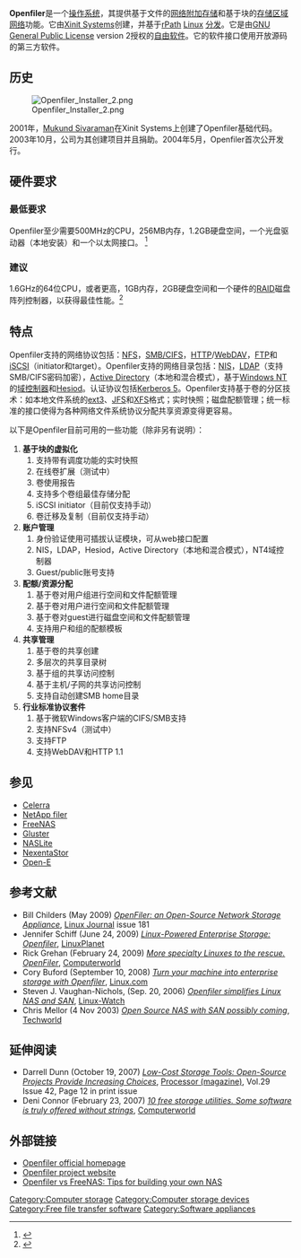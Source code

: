{{NoteTA|G1=IT|G2=FL}}
{{Infobox Software
| name = Openfiler
| screenshot = 
| logo =
| caption = Screenshot of Openfiler installer
| developer = Openfiler
| frequently_updated = yes
| operating_system = [[Linux|Linux]]
| platform = [[i386|i386]]/[[AMD64|AMD64]]
| genre = [[Computer_storage|Computer storage]]
| license = [[GNU_General_Public_License|GPL]] v2
| website = [http://www.openfiler.com/ openfiler.com]
}}

'''Openfiler'''是一个[[操作系统|操作系统]]，其提供基于文件的[[网络附加存储|网络附加存储]]和基于块的[[存储区域网络|存储区域网络]]功能。它由[[Xinit_Systems|Xinit Systems]]创建，并基于[[rPath|rPath]] [[Linux|Linux]] [[Linux分发|分发]]。它是由[[GNU_General_Public_License|GNU General Public License]] version 2授权的[[自由软件|自由软件]]。它的软件接口使用开放源码的第三方软件。

==历史==
[[Image:Openfiler_Installer_2.png|thumb]]

2001年，[[Mukund_Sivaraman|Mukund Sivaraman]]在Xinit Systems上创建了Openfiler基础代码。2003年10月，公司为其创建项目并且捐助。2004年5月，Openfiler首次公开发行。

==硬件要求==
===最低要求===
Openfiler至少需要500MHz的CPU，256MB内存，1.2GB硬盘空间，一个光盘驱动器（本地安装）和一个以太网接口。
<ref>{{Cite web |url=http://www.openfiler.com/learn/how-to/text-based-installation |title=Openfiler install How-to |accessdate=2011-03-31 |archive-date=2010-12-20 |archive-url=https://web.archive.org/web/20101220153652/https://openfiler.com/learn/how-to/text-based-installation/ |dead-url=no }}</ref>

===建议===
1.6GHz的64位CPU，或者更高，1GB内存，2GB硬盘空间和一个硬件的[[RAID|RAID]]磁盘阵列控制器，以获得最佳性能。<ref>{{Cite web |url=http://www.openfiler.com/products/system-requirements |title=存档副本 |accessdate=2011-03-31 |archive-date=2010-12-20 |archive-url=https://web.archive.org/web/20101220130419/https://openfiler.com/products/system-requirements |dead-url=no }}</ref>

==特点==
Openfiler支持的网络协议包括：[[网络文件系统|NFS]]，[[服务器消息区块|SMB/CIFS]]，[[超文本传输协议|HTTP]]/[[WebDAV|WebDAV]]，[[文件传输协议|FTP]]和[[iSCSI|iSCSI]]（initiator和target）。Openfiler支持的网络目录包括：[[網路資訊服務|NIS]]，[[轻型目录访问协议|LDAP]]（支持SMB/CIFS密码加密），[[Active_Directory|Active Directory]]（本地和混合模式），基于[[Windows_NT|Windows NT]]的[[网域控制器|域控制器]]和[[Hesiod_(name_service)|Hesiod]]。认证协议包括[[Kerberos|Kerberos 5]]。Openfiler支持基于卷的分区技术：如本地文件系统的[[ext3|ext3]]、[[JFS_(file_system)|JFS]]和[[XFS|XFS]]格式；实时快照；磁盘配额管理；统一标准的接口使得为各种网络文件系统协议分配共享资源变得更容易。

以下是Openfiler目前可用的一些功能（除非另有说明）：

# '''基于块的虚拟化'''
## 支持带有调度功能的实时快照
## 在线卷扩展（测试中）
## 卷使用报告
## 支持多个卷组最佳存储分配
## iSCSI initiator（目前仅支持手动）
## 卷迁移及复制（目前仅支持手动）
# '''账户管理'''
## 身份验证使用可插拔认证模块，可从web接口配置 
## NIS，LDAP，Hesiod，Active Directory（本地和混合模式），NT4域控制器
## Guest/public账号支持
# '''配额/资源分配'''
## 基于卷对用户组进行空间和文件配额管理
## 基于卷对用户进行空间和文件配额管理
## 基于卷对guest进行磁盘空间和文件配额管理
## 支持用户和组的配额模板
# '''共享管理'''
## 基于卷的共享创建
## 多层次的共享目录树
## 基于组的共享访问控制
## 基于主机/子网的共享访问控制
## 支持自动创建SMB home目录
# '''行业标准协议套件'''
## 基于微软Windows客户端的CIFS/SMB支持
## 支持NFSv4（测试中）
## 支持FTP
## 支持WebDAV和HTTP 1.1

==参见==
*[[Celerra|Celerra]]
*[[NetApp_filer|NetApp filer]]
*[[FreeNAS|FreeNAS]]
*[[Gluster|Gluster]]
*[[NASLite|NASLite]]
*[[NexentaStor|NexentaStor]]
*[[Open-E|Open-E]]

== 参考文献 ==
<references />
* Bill Childers (May 2009) ''[http://www.linuxjournal.com/article/10414 OpenFiler: an Open-Source Network Storage Appliance]{{Wayback|url=http://www.linuxjournal.com/article/10414 |date=20110607181841 }}'', [[Linux_Journal|Linux Journal]] issue 181
* Jennifer Schiff (June 24, 2009) ''[http://www.linuxplanet.com/linuxplanet/reports/6781/1/ Linux-Powered Enterprise Storage: Openfiler]{{Wayback|url=http://www.linuxplanet.com/linuxplanet/reports/6781/1/ |date=20110604220228 }}'', [[LinuxPlanet|LinuxPlanet]]
* Rick Grehan (February 24, 2009) ''[http://www.computerworld.com/s/article/9128521/More_specialty_Linuxes_to_the_rescue?pageNumber=3#OpenFiler More specialty Linuxes to the rescue. OpenFiler]{{Wayback|url=http://www.computerworld.com/s/article/9128521/More_specialty_Linuxes_to_the_rescue?pageNumber=3#OpenFiler |date=20110605002146 }}'', [[Computerworld|Computerworld]]
* Cory Buford (September 10, 2008) ''[http://www.linux.com/archive/feature/146861 Turn your machine into enterprise storage with Openfiler]{{Wayback|url=http://www.linux.com/archive/feature/146861 |date=20110426151750 }}'', [[Linux.com|Linux.com]]
* Steven  J. Vaughan-Nichols, (Sep. 20, 2006) ''[http://www.linux-watch.com/news/NS4683277422.html Openfiler simplifies Linux NAS and  SAN]{{dead link|date=2017年11月 |bot=InternetArchiveBot |fix-attempted=yes }}'', [[Linux-Watch|Linux-Watch]]
*  Chris Mellor (4 Nov 2003) ''[http://news.techworld.com/storage/615/open-source-nas-with-san-possibly-coming/ Open Source NAS with SAN possibly coming]{{Wayback|url=http://news.techworld.com/storage/615/open-source-nas-with-san-possibly-coming/ |date=20110814201105 }}'', [[Techworld|Techworld]]

== 延伸阅读 ==
* Darrell Dunn (October 19, 2007) ''[https://web.archive.org/web/20071030044427/http://www.processor.com/editorial/article.asp?article=articles%2Fp2942%2F23p42%2F23p42.asp&guid=&searchtype=&WordList=&bJumpTo=True  Low-Cost Storage Tools: Open-Source Projects Provide Increasing Choices]'', [[Processor_(magazine)|Processor (magazine)]], Vol.29 Issue 42, Page 12 in print issue
* Deni Connor (February 23, 2007) ''[http://www.computerworld.com/s/article/9011725/10_free_storage_utilities 10 free storage utilities. Some software is truly offered without strings]{{Wayback|url=http://www.computerworld.com/s/article/9011725/10_free_storage_utilities |date=20110605002129 }}'', [[Computerworld|Computerworld]]

== 外部链接 ==
*[http://www.openfiler.com/ Openfiler official homepage]{{Wayback|url=http://www.openfiler.com/ |date=20110423171224 }}
*[https://project.openfiler.com/ Openfiler project website]{{dead link|date=2017年11月 |bot=InternetArchiveBot |fix-attempted=yes }}
*[https://web.archive.org/web/20100715022642/http://blog.patyuen.com/lessons/technology/openfiler-vs-freenas-tips-for-building-your-own-nas/ Openfiler vs FreeNAS: Tips for building your own NAS]

[[Category:Computer_storage|Category:Computer storage]]
[[Category:Computer_storage_devices|Category:Computer storage devices]]
[[Category:Free_file_transfer_software|Category:Free file transfer software]]
[[Category:Software_appliances|Category:Software appliances]]